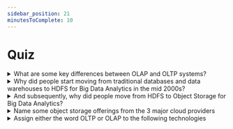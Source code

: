 ```yaml
---
sidebar_position: 21
minutesToComplete: 10
---
```


# Quiz

<details>
<summary>What are some key differences between OLAP and OLTP systems?</summary>
<div style={{textAlign: 'center'}}>
    <img
        src={require('./assets/olap-oltp.png').default}
        alt="Example banner"
    />
</div>

> **OLTP**
>
> Frequent updates, transactional behaviour/requirements
>
> Query priorities:
> * low-latency, up-to-date, consistent data for standard business operations

> **OLAP**
>
> Oriented towards analysis, modelling, reporting, business intelligence
>
> Query Priorities:
> * asking big questions against big data, supporting flexible queries/analyses
> * efficiently processing millions of rows and returning thousands/millions of rows

<div style={{textAlign: 'center'}}>
    <figure class="video-container">
        <iframe width="560" height="315" src="https://www.youtube.com/embed/-v3PhEtOuxw" title="YouTube video player" frameborder="0" allow="accelerometer; autoplay; clipboard-write; encrypted-media; gyroscope; picture-in-picture" allowfullscreen></iframe>
    </figure>
</div>
</details>

<details>
<summary>Why did people start moving from traditional databases and data warehouses to HDFS for Big Data Analytics in the mid 2000s?</summary>

Traditional relational databases and data warehouses relied on vertical scaling which required expensive/specialized hardware and was hard to plan for
HDFS and MapReduce allowed for horizontal scalability with cheap commodity hardware.
</details>

<details>
    <summary>And subsequently, why did people move from HDFS to Object Storage for Big Data Analytics?</summary>

Cloud-based Object Storage is super scalable and cheap, far more than HDFS (which is only often used in on-prem environments these days). It was also great for storing all sorts of file formats (unstructured text, images, video, etc.)
Most modern cloud-based Data Lakes are built-on Object Storage technologies.
Modern query engines such as Apache Spark, Presto, Dremio, etc. can efficiently scan data laying on object stores. To summarize:
object storage + (on-demand) query engines = fully decoupled storage and compute
(great for scalability, elasticity, cost)
</details>

<details>
    <summary>Name some object storage offerings from the 3 major cloud providers</summary>
<details>
    <summary>AWS</summary>
<ul>
<li>Amazon S3 (general purpose)</li>
<li>Amazon S3 Glacier (for archiving)</li>
</ul>
</details>
<details>
    <summary>Microsoft Azure</summary>
<ul>
<li>Azure Blob Storage (general purpose)</li>
<li>Azure Data Lake Storage Gen2 (has a file systems hierarchy, great for large structured and semi-structured datasets)</li>
</ul>
</details>
<details>
    <summary>GCP</summary>
<ul>
<li>Google Cloud Storage or GCS (general purpose)</li>
</ul>
</details>
</details>

<details>
    <summary>Assign either the word OLTP or OLAP to the following technologies</summary>
<details>
<summary>Operational Databases</summary>
OLTP
</details>
<details>
<summary>MongoDB or Cassandra</summary>
Depends (you’ll find use-cases online for either)
</details>
<details>
<summary>Data Warehouses (e.g. Oracle, Snowflake, Redshift)</summary>
OLAP
</details>
<details>
<summary>Apache Spark</summary>
OLAP
</details>
<details>
<summary>Presto/Athena</summary>
OLAP
</details>
</details>
